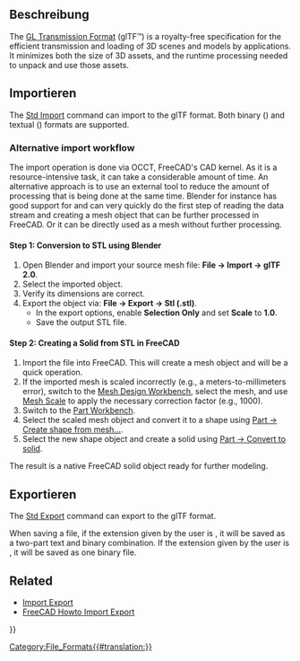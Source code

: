 <languages/>

{{TOCright}}

<span id="Description"></span>
==Beschreibung==

The [https://en.wikipedia.org/wiki/GlTF GL Transmission Format] (glTF™) is a royalty-free specification for the efficient transmission and loading of 3D scenes and models by applications. It minimizes both the size of 3D assets, and the runtime processing needed to unpack and use those assets.

<span id="Importing"></span>
==Importieren==

The [[Std_Import|Std Import]] command can import to the glTF format. Both binary ({{FileName|.glb}}) and textual ({{FileName|.gltf}}) formats are supported. {{Version|1.0}}

===Alternative import workflow===

The import operation is done via OCCT, FreeCAD's CAD kernel. As it is a resource-intensive task, it can take a considerable amount of time. An alternative approach is to use an external tool to reduce the amount of processing that is being done at the same time. Blender for instance has good support for {{FileName|.glTF}} and can very quickly do the first step of reading the data stream and creating a mesh object that can be further processed in FreeCAD. Or it can be directly used as a mesh without further processing.

==== Step 1: Conversion to STL using Blender ====

# Open Blender and import your source mesh file: '''File → Import → glTF 2.0'''.
# Select the imported object.
# Verify its dimensions are correct.
# Export the object via: '''File → Export → Stl (.stl)'''.
#* In the export options, enable '''Selection Only''' and set '''Scale''' to '''1.0'''.
#* Save the output STL file.

==== Step 2: Creating a Solid from STL in FreeCAD ====

# Import the {{FileName|.stl}} file into FreeCAD. This will create a mesh object and will be a quick operation.
# If the imported mesh is scaled incorrectly (e.g., a meters-to-millimeters error), switch to the [[Mesh_Workbench|Mesh Design Workbench]], select the mesh, and use [[Mesh_Scale|Mesh Scale]] to apply the necessary correction factor (e.g., 1000).
# Switch to the [[Part_Workbench|Part Workbench]].
# Select the scaled mesh object and convert it to a shape using [[Part_ShapeFromMesh|Part → Create shape from mesh...]].
# Select the new shape object and create a solid using [[Part_MakeSolid|Part → Convert to solid]].

The result is a native FreeCAD solid object ready for further modeling.

<span id="Exporting"></span>
==Exportieren==

The [[Std_Export|Std Export]] command can export to the glTF format.

When saving a file, if the extension given by the user is {{FileName|.gltf}}, it will be saved as a two-part text {{FileName|filename.gltf}} and binary {{FileName|filename.bin}} combination. If the extension given by the user is {{FileName|.glb}}, it will be saved as one binary {{FileName|.glb}} file.

==Related==

* [[Import_Export|Import Export]]
* [[FreeCAD_Howto_Import_Export|FreeCAD Howto Import Export]]


{{Userdocnavi{{#translation:}}}}
[[Category:File_Formats{{#translation:}}]]